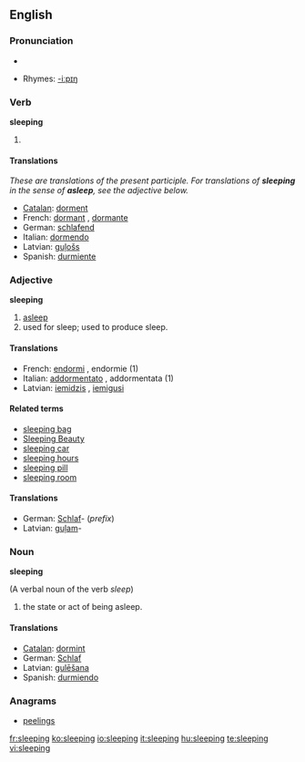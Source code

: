 ==English==

===Pronunciation===
* {{audio|en-us-sleeping.ogg|Audio (US)}}

* Rhymes: [[Rhymes:English:-iːpɪŋ|-iːpɪŋ]]

===Verb===
'''sleeping'''

# {{present participle of|sleep}}

====Translations====
''These are translations of the present participle.  For translations of '''sleeping''' in the sense of '''asleep''', see the adjective below.''
* [[Catalan]]: [[dorment]]
* French: [[dormant]] {{m}}, [[dormante]] {{f}}
* German: [[schlafend]]
* Italian: [[dormendo]]
* Latvian: [[guļošs]]
* Spanish: [[durmiente]]

<!-- These translations are OK but could mislead the user into using them when the adjective is required.  How can we signpost this?  See Talk page. -->

===Adjective===
'''sleeping'''

# [[asleep]]
# used for sleep; used to produce sleep.

====Translations====
* French: [[endormi]] {{m}}, endormie {{f}} (1)
* Italian: [[addormentato]] {{m}}, addormentata {{f}} (1)
* Latvian: [[iemidzis]] {{m}}, [[iemigusi]] {{f}}

====Related terms====
* [[sleeping bag]]
* [[Sleeping Beauty]]
* [[sleeping car]]
* [[sleeping hours]]
* [[sleeping pill]]
* [[sleeping room]]

====Translations====
* German: [[Schlaf]]- (''prefix'')
* Latvian: [[guļam]]-

===Noun===
'''sleeping'''

(A verbal noun of the verb ''sleep'')

# the state or act of being asleep.

====Translations====
* [[Catalan]]: [[dormint]]
* German: [[Schlaf]] {{m}}
* Latvian: [[gulēšana]] {{f}}
* Spanish: [[durmiendo]]

===Anagrams===
* [[peelings]]

[[fr:sleeping]]
[[ko:sleeping]]
[[io:sleeping]]
[[it:sleeping]]
[[hu:sleeping]]
[[te:sleeping]]
[[vi:sleeping]]